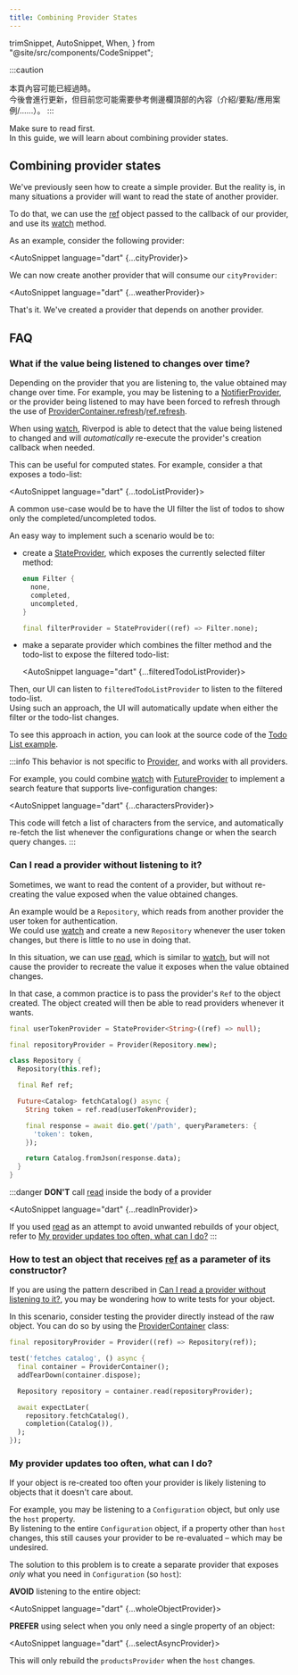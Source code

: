 ---
title: Combining Provider States
---

  trimSnippet,
  AutoSnippet,
  When,
} from "@site/src/components/CodeSnippet";

:::caution
<!---
The content of this page may be outdated.  
It will be updated in the future, but for now you may want to refer to the content
in the top of the sidebar instead (introduction/essentials/case-studies/...)
-->
本頁內容可能已經過時。  
今後會進行更新，但目前您可能需要參考側邊欄頂部的內容（介紹/要點/應用案例/......）。
:::

Make sure to read <Link documentID="concepts/providers"/> first.  
In this guide, we will learn about combining provider states.

## Combining provider states

We've previously seen how to create a simple provider. But the reality is,
in many situations a provider will want to read the state of another provider.

To do that, we can use the [ref] object passed to the callback of our provider,
and use its [watch] method.

As an example, consider the following provider:

<AutoSnippet language="dart" {...cityProvider}></AutoSnippet>

We can now create another provider that will consume our `cityProvider`:

<AutoSnippet language="dart" {...weatherProvider}></AutoSnippet>

That's it. We've created a provider that depends on another provider.

## FAQ

### What if the value being listened to changes over time?

Depending on the provider that you are listening to, the value obtained may
change over time.
For example, you may be listening to a [NotifierProvider], or the provider
being listened to may have been forced to refresh through the use of
[ProviderContainer.refresh]/[ref.refresh].

When using [watch], Riverpod is able to detect that the value being listened to changed
and will _automatically_ re-execute the provider's creation callback when needed.

This can be useful for computed states.
For example, consider a <Link documentID="providers/notifier_provider"/> that exposes a todo-list:

<AutoSnippet language="dart" {...todoListProvider}></AutoSnippet>

A common use-case would be to have the UI filter the list of todos to show
only the completed/uncompleted todos.

An easy way to implement such a scenario would be to:

- create a [StateProvider], which exposes the currently selected filter method:

  ```dart
  enum Filter {
    none,
    completed,
    uncompleted,
  }

  final filterProvider = StateProvider((ref) => Filter.none);
  ```

- make a separate provider which combines the filter method and the todo-list
  to expose the filtered todo-list:

  <AutoSnippet language="dart" {...filteredTodoListProvider}></AutoSnippet>

Then, our UI can listen to `filteredTodoListProvider` to listen to the filtered todo-list.  
Using such an approach, the UI will automatically update when either the filter
or the todo-list changes.

To see this approach in action, you can look at the source code of the [Todo List
example](https://github.com/rrousselGit/riverpod/tree/master/examples/todos).

:::info
This behavior is not specific to [Provider], and works with all providers.

For example, you could combine [watch] with [FutureProvider] to implement a search
feature that supports live-configuration changes:

<AutoSnippet language="dart" {...charactersProvider}></AutoSnippet>

This code will fetch a list of characters from the service, and automatically
re-fetch the list whenever the configurations change or when the search query changes.
:::

### Can I read a provider without listening to it?

Sometimes, we want to read the content of a provider, but without re-creating
the value exposed when the value obtained changes.

An example would be a `Repository`, which reads from another provider the user token
for authentication.  
We could use [watch] and create a new `Repository` whenever the user token changes,
but there is little to no use in doing that.

In this situation, we can use [read], which is similar to [watch], but will not
cause the provider to recreate the value it exposes when the value obtained changes.

In that case, a common practice is to pass the provider's `Ref` to the object created.
The object created will then be able to read providers whenever it wants.

```dart
final userTokenProvider = StateProvider<String>((ref) => null);

final repositoryProvider = Provider(Repository.new);

class Repository {
  Repository(this.ref);

  final Ref ref;

  Future<Catalog> fetchCatalog() async {
    String token = ref.read(userTokenProvider);

    final response = await dio.get('/path', queryParameters: {
      'token': token,
    });

    return Catalog.fromJson(response.data);
  }
}
```

:::danger **DON'T** call [read] inside the body of a provider

<AutoSnippet language="dart" {...readInProvider}></AutoSnippet>

If you used [read] as an attempt to avoid unwanted rebuilds of your object,
refer to [My provider updates too often, what can I do?](#my-provider-updates-too-often-what-can-i-do)
:::

### How to test an object that receives [ref] as a parameter of its constructor?

If you are using the pattern described in [Can I read a provider without listening to it?](#can-i-read-a-provider-without-listening-to-it),
you may be wondering how to write tests for your object.

In this scenario, consider testing the provider directly instead of the raw object.
You can do so by using the [ProviderContainer] class:

```dart
final repositoryProvider = Provider((ref) => Repository(ref));

test('fetches catalog', () async {
  final container = ProviderContainer();
  addTearDown(container.dispose);

  Repository repository = container.read(repositoryProvider);

  await expectLater(
    repository.fetchCatalog(),
    completion(Catalog()),
  );
});
```

### My provider updates too often, what can I do?

If your object is re-created too often your provider is likely listening
to objects that it doesn't care about.

For example, you may be listening to a `Configuration` object, but only use the `host`
property.  
By listening to the entire `Configuration` object, if a property other than `host`
changes, this still causes your provider to be re-evaluated – which may be
undesired.

The solution to this problem is to create a separate provider that exposes _only_
what you need in `Configuration` (so `host`):

**AVOID** listening to the entire object:

<AutoSnippet language="dart" {...wholeObjectProvider}></AutoSnippet>

**PREFER** using select when you only need a single property of an object:

<AutoSnippet language="dart" {...selectAsyncProvider}></AutoSnippet>

This will only rebuild the `productsProvider` when the `host` changes.

[provider]: ../providers/provider
[stateprovider]: ../providers/state_provider
[futureprovider]: ../providers/future_provider
[statenotifierprovider]: ../providers/state_notifier_provider
[notifierProvider]: ../providers/notifier_provider
[ref]: https://pub.dev/documentation/riverpod/latest/riverpod/Ref-class.html
[watch]: https://pub.dev/documentation/riverpod/latest/riverpod/Ref/watch.html
[read]: https://pub.dev/documentation/riverpod/latest/riverpod/Ref/read.html
[providercontainer.refresh]: https://pub.dev/documentation/riverpod/latest/riverpod/ProviderContainer/refresh.html
[ref.refresh]: https://pub.dev/documentation/flutter_riverpod/latest/flutter_riverpod/WidgetRef/refresh.html
[providercontainer]: https://pub.dev/documentation/riverpod/latest/riverpod/ProviderContainer-class.html
